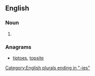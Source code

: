 ==English==

===Noun===
{{head|en|noun plural form}}

# {{plural of|potty|lang=en}}

===Anagrams===
* [[tiptoes#English|tiptoes]], [[topsite#English|topsite]]

[[Category:English plurals ending in "-ies"]]